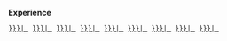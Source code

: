 '''Experience'''

 [[User::{{{User|}}}| ]] [[Committee::{{{Committee|}}}| ]] [[Board::{{{Board|}}}| ]] [[Coder::{{{Coder|}}}| ]] [[Translate::{{{Translate|}}}| ]] [[PSC::{{{PSC|}}}| ]] [[ExBoard::{{{ExBoard|}}}| ]] [[Charter::{{{Charter|}}}| ]] [[Chair::{{{Chair|}}}| ]]